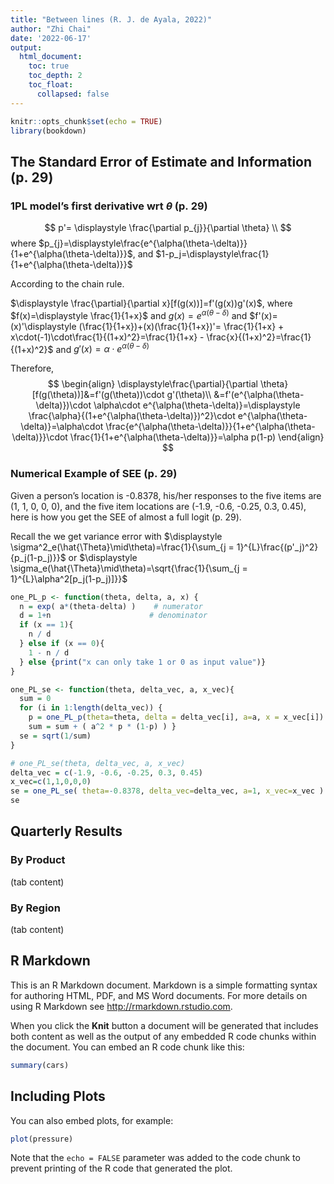 ```yaml
---
title: "Between lines (R. J. de Ayala, 2022)"
author: "Zhi Chai"
date: '2022-06-17'
output:
  html_document:
    toc: true
    toc_depth: 2
    toc_float:
      collapsed: false
---
```


```r
knitr::opts_chunk$set(echo = TRUE)
library(bookdown)
```

## The Standard Error of Estimate and Information (p. 29)

### 1PL model's first derivative wrt $\theta$ (p. 29)
$$
p'= \displaystyle \frac{\partial p_{j}}{\partial \theta} \\
$$
where $p_{j}=\displaystyle\frac{e^{\alpha(\theta-\delta)}}{1+e^{\alpha(\theta-\delta)}}$, and $1-p_j=\displaystyle\frac{1}{1+e^{\alpha(\theta-\delta)}}$

According to the chain rule.

$\displaystyle \frac{\partial}{\partial x}[f(g(x))]=f'(g(x))g'(x)$,
where $f(x)=\displaystyle \frac{1}{1+x}$ and $g(x)=e^{\alpha(\theta-\delta)}$
and $f'(x)=(x)'\displaystyle (\frac{1}{1+x})+(x)(\frac{1}{1+x})'= \frac{1}{1+x} + x\cdot(-1)\cdot\frac{1}{(1+x)^2}=\frac{1}{1+x} - \frac{x}{(1+x)^2}=\frac{1}{(1+x)^2}$ and $g'(x)=\alpha\cdot e^{\alpha(\theta-\delta)}$

Therefore,
$$
\begin{align}
\displaystyle\frac{\partial}{\partial \theta}[f(g(\theta))]&=f'(g(\theta))\cdot g'(\theta)\\
&=f'(e^{\alpha(\theta-\delta)})\cdot \alpha\cdot e^{\alpha(\theta-\delta)}=\displaystyle \frac{\alpha}{(1+e^{\alpha(\theta-\delta)})^2}\cdot e^{\alpha(\theta-\delta)}=\alpha\cdot \frac{e^{\alpha(\theta-\delta)}}{1+e^{\alpha(\theta-\delta)}}\cdot \frac{1}{1+e^{\alpha(\theta-\delta)}}=\alpha p(1-p)
\end{align}
$$


###  Numerical Example of SEE (p. 29)
Given a person's location is -0.8378, his/her responses to the five items are (1, 1, 0, 0, 0), and the five item locations are (-1.9, -0.6, -0.25, 0.3, 0.45), here is how you get the SEE of almost a full logit (p. 29).

Recall the we get variance error with $\displaystyle \sigma^2_e(\hat{\Theta}\mid\theta)=\frac{1}{\sum_{j = 1}^{L}\frac{(p'_j)^2}{p_j(1-p_j)}}$ or $\displaystyle \sigma_e(\hat{\Theta}\mid\theta)=\sqrt{\frac{1}{\sum_{j = 1}^{L}\alpha^2[p_j(1-p_j)]}}$

```r
one_PL_p <- function(theta, delta, a, x) {
  n = exp( a*(theta-delta) )    # numerator
  d = 1+n                      # denominator
  if (x == 1){
    n / d
  } else if (x == 0){
    1 - n / d
  } else {print("x can only take 1 or 0 as input value")}
}

one_PL_se <- function(theta, delta_vec, a, x_vec){
  sum = 0
  for (i in 1:length(delta_vec)) {
    p = one_PL_p(theta=theta, delta = delta_vec[i], a=a, x = x_vec[i])
    sum = sum + ( a^2 * p * (1-p) ) }
  se = sqrt(1/sum)
}

# one_PL_se(theta, delta_vec, a, x_vec)
delta_vec = c(-1.9, -0.6, -0.25, 0.3, 0.45)
x_vec=c(1,1,0,0,0)
se = one_PL_se( theta=-0.8378, delta_vec=delta_vec, a=1, x_vec=x_vec )
se
```

## Quarterly Results {.tabset}

### By Product

(tab content)

### By Region

(tab content)

## R Markdown

This is an R Markdown document. Markdown is a simple formatting syntax for authoring HTML, PDF, and MS Word documents. For more details on using R Markdown see <http://rmarkdown.rstudio.com>.

When you click the **Knit** button a document will be generated that includes both content as well as the output of any embedded R code chunks within the document. You can embed an R code chunk like this:

```r
summary(cars)
```

## Including Plots

You can also embed plots, for example:

```r
plot(pressure)
```

Note that the `echo = FALSE` parameter was added to the code chunk to prevent printing of the R code that generated the plot.
